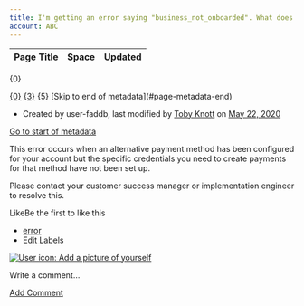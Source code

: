 ```yaml
---
title: I'm getting an error saying "business_not_onboarded". What does this mean?
account: ABC
---
```


<table class="aui"> <thead> <tr class="header"> <th class="search-result-title">Page Title</th> <th class="search-result-space">Space</th> <th class="search-result-date">Updated</th> </tr> </thead> </table> <p class="search-result-count">{0}</p> <tr class="search-result"> <td class="search-result-title"><a href="{1}" class="content-type-{2}"><span>{0}</span></a></td> <td class="search-result-space"><a class="space" href="/display/{4}/" title="{3}">{3}</a></td> <td class="search-result-date"><span class="date" title="{6}">{5}</span></td> </tr> [Skip to end of metadata](#page-metadata-end)

*   Created by user-faddb, last modified by [Toby Knott](    /display/~toby.knott
    ) on [May 22, 2020](/pages/diffpagesbyversion.action?pageId=721180&selectedPageVersions=2&selectedPageVersions=3 "Show changes")

[Go to start of metadata](#page-metadata-start)

This error occurs when an alternative payment method has been configured for your account but the specific credentials you need to create payments for that method have not been set up.

Please contact your customer success manager or implementation engineer to resolve this.

LikeBe the first to like this

*   [error](/label/FAQ/error)
*   [Edit Labels](# "Edit Labels (Type 'l')")

[![User icon: Add a picture of yourself](/s/en_GB/7901/abf7b35644d5a5d1d7e4b0969a83e8eb2b569fb5/_/images/icons/profilepics/add_profile_pic.svg)](/users/profile/editmyprofilepicture.action)

Write a comment…

[Add Comment](/pages/viewpage.action?pageId=721180&showComments=true&showCommentArea=true#addcomment)